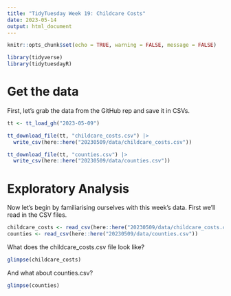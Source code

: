 ```yaml
---
title: "TidyTuesday Week 19: Childcare Costs"
date: 2023-05-14
output: html_document
---
```



```r

knitr::opts_chunk$set(echo = TRUE, warning = FALSE, message = FALSE)

library(tidyverse)
library(tidytuesdayR)

```

# Get the data

First, let's grab the data from the GitHub rep and save it in CSVs.

```r

tt <- tt_load_gh("2023-05-09")

tt_download_file(tt, "childcare_costs.csv") |> 
  write_csv(here::here("20230509/data/childcare_costs.csv"))

tt_download_file(tt, "counties.csv") |> 
  write_csv(here::here("20230509/data/counties.csv"))

```

# Exploratory Analysis

Now let's begin by familiarising ourselves with this week's data. First we'll read in the CSV files.

```r
childcare_costs <- read_csv(here::here("20230509/data/childcare_costs.csv"))
counties <- read_csv(here::here("20230509/data/counties.csv"))
```

What does the childcare_costs.csv file look like?

```r
glimpse(childcare_costs)
```

And what about counties.csv?

```r
glimpse(counties)
```

